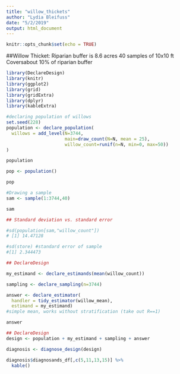 ```yaml
---
title: "willow_thickets"
author: "Lydia Bleifuss"
date: "5/2/2019"
output: html_document
---
```


```r
knitr::opts_chunk$set(echo = TRUE)
```

##Willow Thicket:
Riparian buffer is 8.6 acres
40 samples of 10x10 ft 
Coversabout 10% of riparian buffer

```r
library(DeclareDesign)
library(knitr)
library(ggplot2)
library(grid)
library(gridExtra)
library(dplyr)
library(kableExtra)
```

```r
#declaring population of willows 
set.seed(228)
population <- declare_population(
  willows = add_level(N=3744,
                      main=draw_count(N=N, mean = 25),
                      willow_count=runif(n=N, min=0, max=50))
)

population

pop <- population()

pop
```


```r
#Drawing a sample
sam <- sample(1:3744,40)

sam

```

```r
## Standard deviation vs. standard error

#sd(population[sam,"willow_count"]) 
# [1] 14.47128

#sd(store) #standard error of sample
#[1] 2.344473

```


```r

## DeclareDesign

my_estimand <- declare_estimands(mean(willow_count))

sampling <- declare_sampling(n=3744)

answer <- declare_estimator(
  handler = tidy_estimator(willow_mean),
  estimand = my_estimand) 
#simple mean, works without stratification (take out R==1)

answer

```



```r
## DeclareDesign
design <- population + my_estimand + sampling + answer

diagnosis <- diagnose_design(design)

diagnosis$diagnosands_df[,c(5,11,13,15)] %>%
  kable()

```

